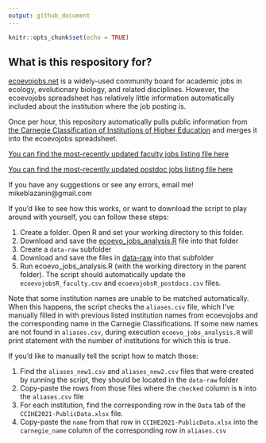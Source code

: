 ```yaml
---
output: github_document
---
```


<!-- README.md is generated from README.Rmd. Please edit that file -->

```r
knitr::opts_chunk$set(echo = TRUE)
```

## What is this respository for?

[ecoevojobs.net](http://ecoevojobs.net) is a widely-used community board for academic jobs in ecology, evolutionary biology, and related disciplines. However, the ecoevojobs spreadsheet has relatively little information automatically included about the institution where the job posting is.

Once per hour, this repository automatically pulls public information from [the Carnegie Classification of Institutions of Higher Education](https://carnegieclassifications.acenet.edu/) and merges it into the ecoevojobs spreadsheet.

[You can find the most-recently updated faculty jobs listing file here](https://github.com/mikeblazanin/ecoevojobsR/blob/master/data-raw/ecoevojobsR_faculty.csv)

[You can find the most-recently updated postdoc jobs listing file here](https://github.com/mikeblazanin/ecoevojobsR/blob/master/data-raw/ecoevojobsR_postdoc.csv)

If you have any suggestions or see any errors, email me! mikeblazanin@gmail.com

If you'd like to see how this works, or want to download the script to play around with yourself, you can follow these steps:

1. Create a folder. Open R and set your working directory to this folder.
2. Download and save the [ecoevo_jobs_analysis.R](https://github.com/mikeblazanin/ecoevojobsR/blob/master/R/ecoevo_jobs_analysis.R) file into that folder
3. Create a `data-raw` subfolder
4. Download and save the files in [data-raw](https://github.com/mikeblazanin/ecoevojobsR/tree/master/data-raw) into that subfolder
5. Run ecoevo_jobs_analysis.R (with the working directory in the parent folder). The script should automatically update the `ecoevojobsR_faculty.csv` and `ecoevojobsR_postdocs.csv` files.

Note that some institution names are unable to be matched automatically. When this happens, the script checks the `aliases.csv` file, which I've manually filled in with previous listed institution names from ecoevojobs and the corresponding name in the Carnegie Classifications. If some new names are not found in `aliases.csv`, during execution `ecoevo_jobs_analysis.R` will print statement with the number of institutions for which this is true. 

If you'd like to manually tell the script how to match those:

1. Find the `aliases_new1.csv` and `aliases_new2.csv` files that were created by running the script, they should be located in the `data-raw` folder
2. Copy-paste the rows from those files where the `checked` column is `N` into the `aliases.csv` file
3. For each institution, find the corresponding row in the `Data` tab of the `CCIHE2021-PublicData.xlsx` file. 
4. Copy-paste the `name` from that row in `CCIHE2021-PublicData.xlsx` into the `carnegie_name` column of the corresponding row in `aliases.csv`
